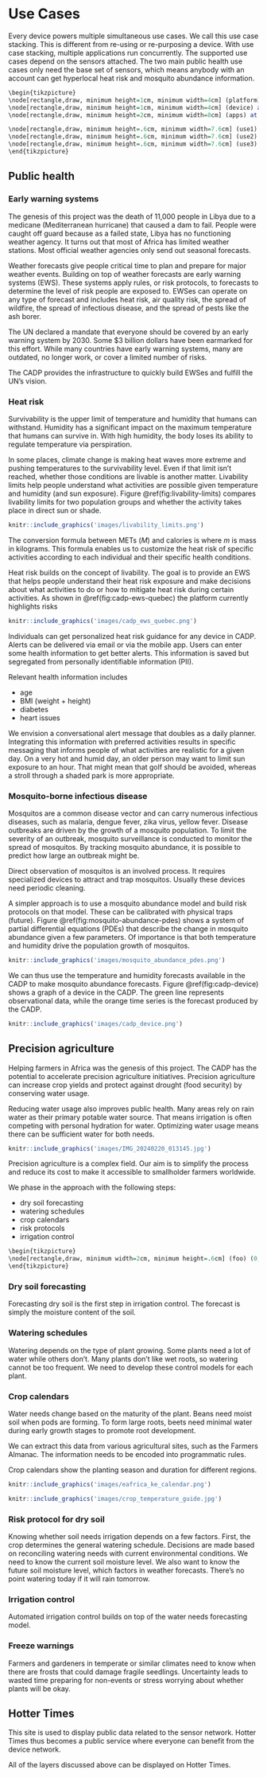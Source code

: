 # Use Cases
Every device powers multiple simultaneous use cases.
We call this use case stacking.
This is different from re-using or re-purposing a device.
With use case stacking, multiple applications run concurrently.
The supported use cases depend on the sensors attached.
The two main public health use cases only need the base set of sensors,
which means anybody with an account can get hyperlocal heat risk
and mosquito abundance information.

\begin{figure}
\centering
\includegraphics[width=.8\linewidth]{cadp_applications}
\caption{Use case stacking enables the CADP to power multiple simultaneous applications across public health and food security.}
\label{fig:cadp_applications}
\end{figure}


```r
\begin{tikzpicture}
\node[rectangle,draw, minimum height=1cm, minimum width=4cm] (platform) at (0,0) {Platform};
\node[rectangle,draw, minimum height=1cm, minimum width=4cm] (device) at (4,0) {Devices};
\node[rectangle,draw, minimum height=2cm, minimum width=8cm] (apps) at (2,1.5) {};

\node[rectangle,draw, minimum height=.6cm, minimum width=7.6cm] (use1) at (2,0.9) {irrigation control};
\node[rectangle,draw, minimum height=.6cm, minimum width=7.6cm] (use2) at (2,1.5) {malaria EWS};
\node[rectangle,draw, minimum height=.6cm, minimum width=7.6cm] (use3) at (2,2.1) {heat risk EWS};
\end{tikzpicture}
```

## Public health

### Early warning systems

The genesis of this project was the death of 11,000 people in Libya due
to a medicane (Mediterranean hurricane) that caused a dam to fail.
People were caught off guard because as a failed state,
Libya has no functioning weather agency.
It turns out that most of Africa has limited weather stations.
Most official weather agencies only send out seasonal forecasts.

Weather forecasts give people critical time to plan and prepare for
major weather events.
Building on top of weather forecasts are early warning systems (EWS).
These systems apply rules, or risk protocols, to forecasts to determine
the level of risk people are exposed to.
EWSes can operate on any type of forecast and includes heat risk,
air quality risk, the spread of wildfire,
the spread of infectious disease, and the spread of pests like the ash borer.

The UN declared a mandate that everyone should be covered by an early warning
system by 2030. Some $3 billion dollars have been earmarked for this effort.
While many countries have early warning systems, many are outdated, 
no longer work, or cover a limited number of risks.

The CADP provides the infrastructure to quickly build EWSes and fulfill
the UN's vision.

### Heat risk

Survivability is the upper limit of temperature and humidity that humans
can withstand. Humidity has a significant impact on the maximum temperature
that humans can survive in. With high humidity, the body loses its ability
to regulate temperature via perspiration.

In some places, climate change is making heat waves more extreme and pushing
temperatures to the survivability level.
Even if that limit isn't reached, whether those conditions are livable is
another matter.
Livability limits help people understand what activities are possible
given temperature and humidity (and sun exposure).
Figure \@ref(fig:livability-limits) 
compares livability limits for two population
groups and whether the activity takes place in direct sun or shade.

```r
knitr::include_graphics('images/livability_limits.png')
```

The conversion formula between METs ($M$) and calories is
\begin{align}
M \frac{3.5 m}{200} = kcal/min,
\end{align}
where $m$ is mass in kilograms.
This formula enables us to customize the heat risk of specific activities
according to each individual and their specific health conditions.


Heat risk builds on the concept of livability. 
The goal is to provide an EWS that helps people understand their heat risk
exposure and make decisions about what activities to do or 
how to mitigate heat risk during certain activities.
As shown in \@ref(fig:cadp-ews-quebec) the platform currently highlights
risks

```r
knitr::include_graphics('images/cadp_ews_quebec.png')
```

Individuals can get personalized heat risk guidance for any device in CADP.
Alerts can be delivered via email or via the mobile app.
Users can enter some health information to get better alerts.
This information is saved but 
segregated from personally identifiable information (PII).

Relevant health information includes

- age
- BMI (weight + height)
- diabetes
- heart issues

We envision a conversational alert message that doubles as a daily planner.
Integrating this information with preferred activities results in specific
messaging that informs people of what activities are realistic for a given 
day. On a very hot and humid day, an older person may want to 
limit sun exposure to an hour. That might mean that golf should be avoided,
whereas a stroll through a shaded park is more appropriate.



### Mosquito-borne infectious disease

Mosquitos are a common disease vector and 
can carry numerous infectious diseases,
such as malaria, dengue fever, zika virus, yellow fever.
Disease outbreaks are driven by the growth of a mosquito population.
To limit the severity of an outbreak,
mosquito surveillance is conducted to monitor the spread of mosquitos.
By tracking mosquito abundance, it is possible to predict how large an
outbreak might be.

Direct observation of mosquitos is an involved process. 
It requires specialized devices to attract and trap mosquitos.
Usually these devices need periodic cleaning.

A simpler approach is to use a mosquito abundance model and 
build risk protocols on that model.
These can be calibrated with physical traps (future).
Figure \@ref(fig:mosquito-abundance-pdes) shows a system of 
partial differential equations (PDEs) that describe the change
in mosquito abundance given a few parameters.
Of importance is that both temperature and humidity drive the
population growth of mosquitos.

```r
knitr::include_graphics('images/mosquito_abundance_pdes.png')
```

We can thus use the temperature and humidity forecasts available in the CADP
to make mosquito abundance forecasts.
Figure \@ref(fig:cadp-device) shows a graph of a device in the CADP.
The green line represents observational data, 
while the orange time series is the forecast produced by the CADP.

```r
knitr::include_graphics('images/cadp_device.png')
```



\begin{enumerate}
\item Install device in observation area
\item Enable mosquito abundance alerts
\end{enumerate}



## Precision agriculture

Helping farmers in Africa was the genesis of this project.
The CADP has the potential to accelerate precision agriculture initiatives.
Precision agriculture can increase crop yields and protect against
drought (food security) by conserving water usage.

Reducing water usage also improves public health.
Many areas rely on rain water as their primary potable water source.
That means irrigation is often competing with personal hydration for water.
Optimizing water usage means there can be sufficient water for both needs.

```r
knitr::include_graphics('images/IMG_20240220_013145.jpg')
```

Precision agriculture is a complex field.
Our aim is to simplify the process and reduce its cost to make it accessible
to smallholder farmers worldwide.

We phase in the approach with the following steps:

- dry soil forecasting
- watering schedules
- crop calendars
- risk protocols
- irrigation control

```r
\begin{tikzpicture}
\node[rectangle,draw, minimum width=2cm, minimum height=.6cm] (foo) (0,0) {};
\end{tikzpicture}
```

### Dry soil forecasting

Forecasting dry soil is the first step in irrigation control. The forecast is simply the moisture content of the soil.

### Watering schedules

Watering depends on the type of plant growing. Some plants need a lot of water while others don’t. Many plants don’t like wet roots, so watering cannot be too frequent. We need to develop these control models for each plant.

### Crop calendars

Water needs change based on the maturity of the plant. Beans need moist soil when pods are forming. To form large roots, beets need minimal water during early growth stages to promote root development.

We can extract this data from various agricultural sites, such as the Farmers Almanac. The information needs to be encoded into programmatic rules.

Crop calendars show the planting season and duration for different regions.

```r
knitr::include_graphics('images/eafrica_ke_calendar.png')
```

```r
knitr::include_graphics('images/crop_temperature_guide.jpg')
```

### Risk protocol for dry soil
Knowing whether soil needs irrigation depends on a few factors. First, the crop determines the general watering schedule. Decisions are made based on reconciling watering needs with current environmental conditions. We need to know the current soil moisture level. We also want to know the future soil moisture level, which factors in weather forecasts. There’s no point watering today if it will rain tomorrow.

### Irrigation control
Automated irrigation control builds on top of the water needs forecasting model.

### Freeze warnings

Farmers and gardeners in temperate or similar climates
need to know when there are frosts that could damage fragile seedlings.
Uncertainty leads to wasted time preparing for non-events or 
stress worrying about whether plants will be okay.

\begin{enumerate}
\item Install device in observation area
\item Enable freeze warning alerts
\end{enumerate}



## Hotter Times

This site is used to display public data related to the sensor network.
Hotter Times thus becomes a public service where everyone can benefit from
the device network.

All of the layers discussed above can be displayed on Hotter Times.

